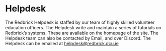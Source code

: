 <div className="Main">
<div className="Page-Section">

# Helpdesk

The Redbrick Helpdesk is staffed by our team of highly skilled volunteer
education officers. The Helpdesk write and maintain a series of tutorials on
Redbrick’s systems. These are available on the homepage of the site. The
Helpdesk team can also be contacted by Email, and over Discord. The Helpdesk can
be emailed at [helpdesk@redbrick.dcu.ie](mailto:helpdesk@redbrick.dcu.ie)

</div>
</div>
